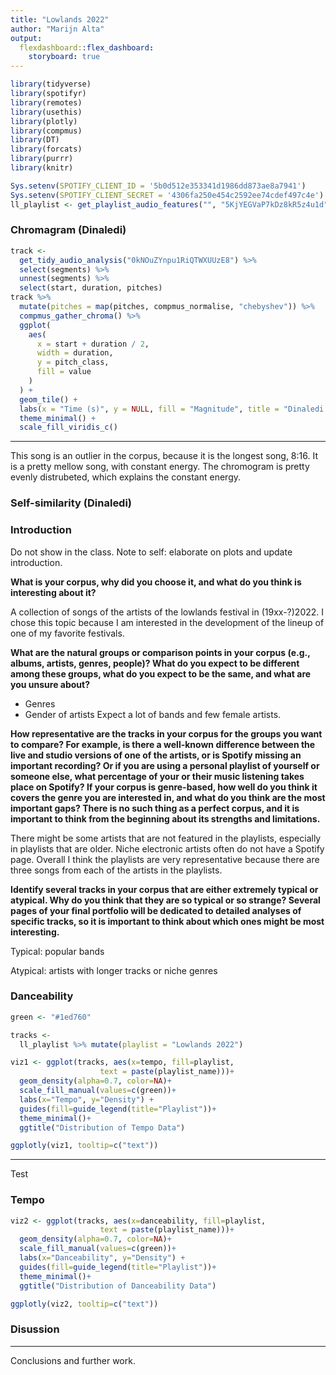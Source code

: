 ```yaml
---
title: "Lowlands 2022"
author: "Marijn Alta"
output: 
  flexdashboard::flex_dashboard:
    storyboard: true
---
```


```r
library(tidyverse)
library(spotifyr)
library(remotes)
library(usethis)
library(plotly)
library(compmus)
library(DT)
library(forcats)
library(purrr)
library(knitr)
```

```r
Sys.setenv(SPOTIFY_CLIENT_ID = '5b0d512e353341d1986dd873ae8a7941')
Sys.setenv(SPOTIFY_CLIENT_SECRET = '4306fa250e454c2592ee74cdef497c4e')
ll_playlist <- get_playlist_audio_features("", "5KjYEGVaP7kDz8kR5z4u1d")
```

### Chromagram (Dinaledi)
```r
track <-
  get_tidy_audio_analysis("0kNOuZYnpu1RiQTWXUUzE8") %>%
  select(segments) %>%
  unnest(segments) %>%
  select(start, duration, pitches)
track %>%
  mutate(pitches = map(pitches, compmus_normalise, "chebyshev")) %>%
  compmus_gather_chroma() %>% 
  ggplot(
    aes(
      x = start + duration / 2,
      width = duration,
      y = pitch_class,
      fill = value
    )
  ) +
  geom_tile() +
  labs(x = "Time (s)", y = NULL, fill = "Magnitude", title = "Dinaledi Chromagram") +
  theme_minimal() +
  scale_fill_viridis_c()
```

***

This song is an outlier in the corpus, because it is the longest song, 8:16. It is a pretty mellow song, with constant energy. The chromogram is pretty evenly distrubeted, which explains the constant energy.


### Self-similarity (Dinaledi)

    
### Introduction
Do not show in the class. 
Note to self: elaborate on plots and update introduction. 

**What is your corpus, why did you choose it, and what do you think is interesting about it?**

A collection of songs of the artists of the lowlands festival in (19xx-?)2022. I chose this topic because I am interested in the development of the lineup of one of my favorite festivals.

**What are the natural groups or comparison points in your corpus (e.g., albums, artists, genres, people)? What do you expect to be different among these groups, what do you expect to be the same, and what are you unsure about?**

- Genres
- Gender of artists
Expect a lot of bands and few female artists.

**How representative are the tracks in your corpus for the groups you want to compare? For example, is there a well-known difference between the live and studio versions of one of the artists, or is Spotify missing an important recording? Or if you are using a personal playlist of yourself or someone else, what percentage of your or their music listening takes place on Spotify? If your corpus is genre-based, how well do you think it covers the genre you are interested in, and what do you think are the most important gaps? There is no such thing as a perfect corpus, and it is important to think from the beginning about its strengths and limitations.**

There might be some artists that are not featured in the playlists, especially in playlists that are older. Niche electronic artists often do not have a Spotify page. Overall I think the playlists are very representative because there are three songs from each of the artists in the playlists.

**Identify several tracks in your corpus that are either extremely typical or atypical. Why do you think that they are so typical or so strange? Several pages of your final portfolio will be dedicated to detailed analyses of specific tracks, so it is important to think about which ones might be most interesting.** 

Typical: popular bands

Atypical: artists with longer tracks or niche genres

   

### Danceability

```r

green <- "#1ed760"

tracks <- 
  ll_playlist %>% mutate(playlist = "Lowlands 2022")

viz1 <- ggplot(tracks, aes(x=tempo, fill=playlist,
                    text = paste(playlist_name)))+
  geom_density(alpha=0.7, color=NA)+
  scale_fill_manual(values=c(green))+
  labs(x="Tempo", y="Density") +
  guides(fill=guide_legend(title="Playlist"))+
  theme_minimal()+
  ggtitle("Distribution of Tempo Data")

ggplotly(viz1, tooltip=c("text"))

```   
 
 ***
 
Test

### Tempo
```r
viz2 <- ggplot(tracks, aes(x=danceability, fill=playlist,
                    text = paste(playlist_name)))+
  geom_density(alpha=0.7, color=NA)+
  scale_fill_manual(values=c(green))+
  labs(x="Danceability", y="Density") +
  guides(fill=guide_legend(title="Playlist"))+
  theme_minimal()+
  ggtitle("Distribution of Danceability Data")

ggplotly(viz2, tooltip=c("text"))
```   

 
 
### Disussion
 
 ***
 
Conclusions and further work. 
 



